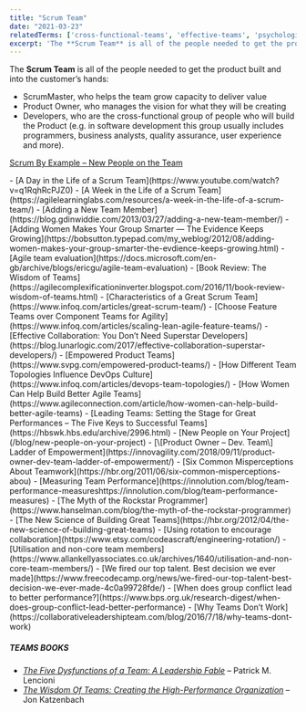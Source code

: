 ```yaml
---
title: "Scrum Team"
date: "2021-03-23"
relatedTerms: ['cross-functional-teams', 'effective-teams', 'psychological-safety', 'special-teams', 'stable-teams', 'team-size']
excerpt: 'The **Scrum Team** is all of the people needed to get the product built and into the'
---
```


The **Scrum Team** is all of the people needed to get the product built and into the customer’s hands:

- ScrumMaster, who helps the team grow capacity to deliver value
- Product Owner, who manages the vision for what they will be creating
- Developers, who are the cross-functional group of people who will build the Product (e.g. in software development this group usually includes programmers, business analysts, quality assurance, user experience and more).

[Scrum By Example – New People on the Team](/blog/scrummaster-tales-new-people-on-the-team)

<HighlightBox heading="Resource Links" variant="resourceLinks">
- [A Day in the Life of a Scrum Team](https://www.youtube.com/watch?v=q1RqhRcPJZ0)
- [A Week in the Life of a Scrum Team](https://agilelearninglabs.com/resources/a-week-in-the-life-of-a-scrum-team/)
- [Adding a New Team Member](https://blog.gdinwiddie.com/2013/03/27/adding-a-new-team-member/)
- [Adding Women Makes Your Group Smarter — The Evidence Keeps Growing](https://bobsutton.typepad.com/my_weblog/2012/08/adding-women-makes-your-group-smarter-the-evdience-keeps-growing.html)
- [Agile team evaluation](https://docs.microsoft.com/en-gb/archive/blogs/ericgu/agile-team-evaluation)
- [Book Review: The Wisdom of Teams](https://agilecomplexificationinverter.blogspot.com/2016/11/book-review-wisdom-of-teams.html)
- [Characteristics of a Great Scrum Team](https://www.infoq.com/articles/great-scrum-team/)
- [Choose Feature Teams over Component Teams for Agility](https://www.infoq.com/articles/scaling-lean-agile-feature-teams/)
- [Effective Collaboration: You Don’t Need Superstar Developers](https://blog.lunarlogic.com/2017/effective-collaboration-superstar-developers/)
- [Empowered Product Teams](https://www.svpg.com/empowered-product-teams/)
- [How Different Team Topologies Influence DevOps Culture](https://www.infoq.com/articles/devops-team-topologies/)
- [How Women Can Help Build Better Agile Teams](https://www.agileconnection.com/article/how-women-can-help-build-better-agile-teams)
- [Leading Teams: Setting the Stage for Great Performances – The Five Keys to Successful Teams](https://hbswk.hbs.edu/archive/2996.html)
- [New People on Your Project](/blog/new-people-on-your-project)
- [\[Product Owner – Dev. Team\] Ladder of Empowerment](https://innovagility.com/2018/09/11/product-owner-dev-team-ladder-of-empowerment/)
- [Six Common Misperceptions About Teamwork](https://hbr.org/2011/06/six-common-misperceptions-abou)
- [Measuring Team Performance](https://innolution.com/blog/team-performance-measureshttps://innolution.com/blog/team-performance-measures)
- [The Myth of the Rockstar Programmer](https://www.hanselman.com/blog/the-myth-of-the-rockstar-programmer)
- [The New Science of Building Great Teams](https://hbr.org/2012/04/the-new-science-of-building-great-teams)
- [Using rotation to encourage collaboration](https://www.etsy.com/codeascraft/engineering-rotation/)
- [Utilisation and non-core team members](https://www.allankellyassociates.co.uk/archives/1640/utilisation-and-non-core-team-members/)
- [We fired our top talent. Best decision we ever made](https://www.freecodecamp.org/news/we-fired-our-top-talent-best-decision-we-ever-made-4c0a99728fde/)
- [When does group conflict lead to better performance?](https://www.bps.org.uk/research-digest/when-does-group-conflict-lead-better-performance)
- [Why Teams Don’t Work](https://collaborativeleadershipteam.com/blog/2016/7/18/why-teams-dont-work)

##### TEAMS BOOKS

- [_The Five Dysfunctions of a Team: A Leadership Fable_](https://www.amazon.ca/Five-Dysfunctions-Team-Enhanced-Leadership-ebook/dp/B006960LQW/&tag=notesfromatoo-20/&tag=notesfromatoo-20) – Patrick M. Lencioni
- _[The Wisdom Of Teams: Creating the High-Performance Organization](https://www.amazon.ca/The-Wisdom-Teams-High-Performance-Organization/dp/0060522003/&tag=notesfromatoo-20/&tag=notesfromatoo-20)_ – Jon Katzenbach
</HighlightBox>

